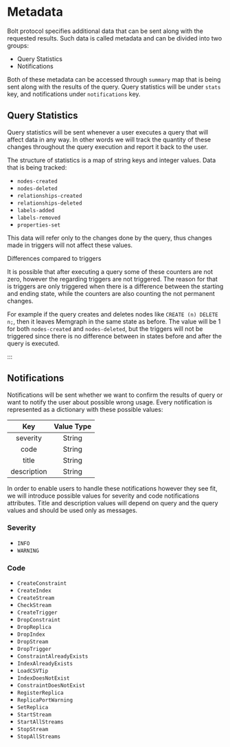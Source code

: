 
# Metadata

Bolt protocol specifies additional data that can be sent along with the
requested results. Such data is called metadata and can be divided into two
groups:
 - Query Statistics
 - Notifications

Both of these metadata can be accessed through `summary` map that is being sent
along with the results of the query. Query statistics will be under `stats` key,
and notifications under `notifications` key.

## Query Statistics

Query statistics will be sent whenever a user executes a query that will affect
data in any way. In other words we will track the quantity of these changes
throughout the query execution and report it back to the user.

The structure of statistics is a map of string keys and integer values. Data
that is being tracked:

 - `nodes-created`
 - `nodes-deleted`
 - `relationships-created`
 - `relationships-deleted`
 - `labels-added`
 - `labels-removed`
 - `properties-set`

This data will refer only to the changes done by the query, thus changes made in
triggers will not affect these values.

<Callout type="warning"> Differences compared to triggers

It is possible that after executing a query some of these counters are not
zero, however the regarding triggers are not triggered. The reason for that is
triggers are only  triggered when there is a difference between the starting
and ending state, while the counters are also counting the not permanent
changes.

For example if the query creates and deletes nodes like
`CREATE (n) DELETE n;`, then it leaves Memgraph in the same state as before.
The value will be 1 for both `nodes-created` and `nodes-deleted`, but the
triggers will not be triggered since there is no difference between in
states before and after the query is executed.

:::

## Notifications

Notifications will be sent whether we want to confirm the results of query or
want to notify the user about possible wrong usage. Every notification is
represented as a dictionary with these possible values:

Key|Value Type
:-:|:-:
severity|String|/
code|String|/
title|String|/
description|String|/

In order to enable users to handle these notifications however they see fit, we
will introduce possible values for severity and code notifications attributes.
Title and description values will depend on query and the query values and
should be used only as messages.

### Severity

 - `INFO`
 - `WARNING`

### Code

- `CreateConstraint`
- `CreateIndex`
- `CreateStream`
- `CheckStream`
- `CreateTrigger`
- `DropConstraint`
- `DropReplica`
- `DropIndex`
- `DropStream`
- `DropTrigger`
- `ConstraintAlreadyExists`
- `IndexAlreadyExists`
- `LoadCSVTip`
- `IndexDoesNotExist`
- `ConstraintDoesNotExist`
- `RegisterReplica`
- `ReplicaPortWarning`
- `SetReplica`
- `StartStream`
- `StartAllStreams`
- `StopStream`
- `StopAllStreams`
